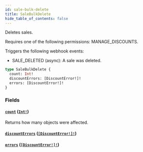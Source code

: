 ```yaml
---
id: sale-bulk-delete
title: SaleBulkDelete
hide_table_of_contents: false
---
```


Deletes sales.

Requires one of the following permissions: MANAGE_DISCOUNTS.

Triggers the following webhook events:

- SALE_DELETED (async): A sale was deleted.

```graphql
type SaleBulkDelete {
  count: Int!
  discountErrors: [DiscountError!]!
  errors: [DiscountError!]!
}
```

### Fields

#### [`count`](#) ([`Int!`](../../../developer/api-reference/scalars/int))

Returns how many objects were affected.

#### [`discountErrors`](#) ([`[DiscountError!]!`](../../../developer/api-reference/objects/discount-error))

#### [`errors`](#) ([`[DiscountError!]!`](../../../developer/api-reference/objects/discount-error))
